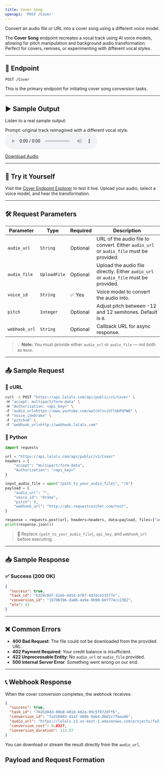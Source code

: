 ```yaml
---
title: Cover Song
openapi: 'POST /Cover'
---
```


Convert an audio file or URL into a cover song using a different voice model.

The **Cover Song** endpoint recreates a vocal track using AI voice models, allowing for pitch manipulation and background audio transformation. Perfect for covers, remixes, or experimenting with different vocal styles.

---

## 📡 Endpoint

```http
POST /Cover
```

This is the primary endpoint for initiating cover song conversion tasks.

---

## ▶️ Sample Output

Listen to a real sample output:

Prompt: original track reimagined with a different vocal style.
<audio controls="1" controlslist="nodownload nofullscreen noremoteplayback" src="https://lalals.s3.us-east-1.amazonaws.com/conversions/cover_sample.mp3">Your browser does not support the audio playback.</audio>

<a href="https://lalals.s3.us-east-1.amazonaws.com/conversions/cover_sample.mp3" target="_blank">Download Audio</a>

---

## 🧪 Try it Yourself

Visit the [Cover Endpoint Explorer](/api-documentation/endpoint/Cover) to test it live. Upload your audio, select a voice model, and hear the transformation.

---

## 🛠️ Request Parameters

| Parameter        | Type         | Required | Description                                                                 |
|------------------|--------------|----------|-----------------------------------------------------------------------------|
| `audio_url`      | `String`     | Optional | URL of the audio file to convert. Either `audio_url` or `audio_file` must be provided. |
| `audio_file`     | `UploadFile` | Optional | Upload the audio file directly. Either `audio_url` or `audio_file` must be provided. |
| `voice_id`       | `String`     | ✅ Yes   | Voice model to convert the audio into.                                     |
| `pitch`          | `Integer`    | Optional | Adjust pitch between -12 and 12 semitones. Default is `0`.                 |
| `webhook_url`    | `String`     | Optional | Callback URL for async response.                                           |

> 💡 **Note:** You must provide either `audio_url` or `audio_file` — not both as `None`.

---

## 📤 Sample Request

### 🐚 cURL

```bash
curl -X POST "https://api.lalals.com/api/public/v1/Cover" \
-H "accept: multipart/form-data" \
-H "Authorization: <api_key>" \
-F "audio_url=https://www.youtube.com/watch?v=jGflUbPQfW8" \
-F "voice_id=Drake" \
-F "pitch=0" \
-F "webhook_url=http://webhook.lalals.com"
```

### 🐍 Python

```python
import requests

url = "https://api.lalals.com/api/public/v1/Cover"
headers = {
    "accept": "multipart/form-data",
    "Authorization": "<api_key>"
}

input_audio_file = open("{path_to_your_audio_file}", "rb")
payload = {
    "audio_url": "",
    "voice_id": "Drake",
    "pitch": 0,
    "webhook_url": "http://abc.requestcatcher.com/test",
}

response = requests.post(url, headers=headers, data=payload, files={"audio_file": input_audio_file})
print(response.json())
```

> 🔐 Replace `{path_to_your_audio_file}`, `api_key`, and `webhook_url` before executing.

---

## 📥 Sample Response

### ✅ Success (200 OK)

```json
{
  "success": true,
  "task_id": "b329c0df-b2eb-4914-b707-4d7dce53577e",
  "conversion_id": "16708396-da86-4a9e-9b90-66f774cc2382",
  "eta": 33
}
```

---

## ❌ Common Errors

- **400 Bad Request**: The file could not be downloaded from the provided URL.
- **402 Payment Required**: Your credit balance is insufficient.
- **422 Unprocessable Entity**: No `audio_url` or `audio_file` provided.
- **500 Internal Server Error**: Something went wrong on our end.

---

## 📞 Webhook Response

When the cover conversion completes, the webhook receives:

```json
{
  "success": true,
  "task_id": "762b304d-00b8-401b-b62a-99c5f972dffb",
  "conversion_id": "fa318903-41af-460b-9ab4-86d2c77bea46",
  "audio_url": "https://lalals.s3.us-east-1.amazonaws.com/projects/fa318903-41af-460b-9ab4-86d2c77bea46.wav",
  "conversion_cost": 0.0327,
  "conversion_duration": 113.57
}
```

You can download or stream the result directly from the `audio_url`.

## Payload and Request Formation